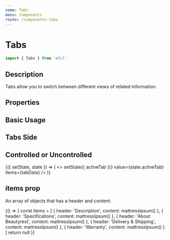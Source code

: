 ```yaml
---
name: Tabs
menu: Components
route: /components-tabs
---
```



# Tabs

```javascript
import { Tabs } from 'mfcl'
```

## Description

Tabs allow you to switch between different views of related information.

## Properties

<Props of={Tabs} />

## Basic Usage

<Playground>
  <Tabs name="default" items={tabData} />
</Playground>

## Tabs Side

<Playground>
  <Tabs name="side" position="left" items={tabData} />
</Playground>

## Controlled or Uncontrolled

<Playground>
  <Component initialState={{ activeTab: 1 }}>
    {({ setState, state }) => (
      <>
        <Tabs
          name="controlled"
          onChange={(activeTab) => setState({ activeTab })}
          value={state.activeTab}
          items={tabData}
        />
        <Tabs name="uncontrolled" defaultValue={3} items={tabData} />
      </>
    )}
  </Component>
</Playground>

## items prop

An array of objects that has a header and content:

<Playground>
  {() => {
    const items = [
      {
        header: 'Description',
        content: mattressIpsum()
      },
      {
        header: 'Specifications',
        content: mattressIpsum()
      },
      {
        header: 'About Beautyrest',
        content: mattressIpsum()
      },
      {
        header: 'Delivery & Shipping',
        content: mattressIpsum()
      },
      {
        header: 'Warranty',
        content: mattressIpsum()
      }
    ]
  return null
}}

</Playground>
